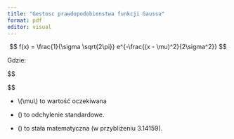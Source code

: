 ---
title: "Gestosc prawdopodobienstwa funkcji Gaussa"
format: pdf
editor: visual
---

$$
f(x) = \frac{1}{\sigma \sqrt{2\pi}} e^{-\frac{(x - \mu)^2}{2\sigma^2}}
$$

Gdzie:

\$\$

\$\$

-   \\(\\mu\\) to wartość oczekiwana

-   (\sigma) to odchylenie standardowe.

-   (\pi) to stała matematyczna (w przybliżeniu 3.14159).
